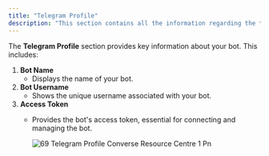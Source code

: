 ```yaml
---
title: "Telegram Profile"
description: "This section contains all the information regarding the telegram profile section of the Telegram bot settings"
---
```


The **Telegram Profile** section provides key information about your bot. This includes:

1. **Bot Name**
   - Displays the name of your bot.
2. **Bot Username**
   - Shows the unique username associated with your bot.
3. **Access Token**
   - Provides the bot's access token, essential for connecting and managing the bot.

     ![69 Telegram Profile  Converse Resource Centre 1 Pn](/images/how-botpenguin-works/telegram-profile/69.telegram_profile__Converse_resource_centre-1.png)